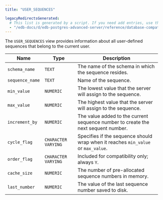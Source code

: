 ```yaml
---
title: "USER_SEQUENCES"

legacyRedirectsGenerated:
  # This list is generated by a script. If you need add entries, use the `legacyRedirects` key.
  - "/edb-docs/d/edb-postgres-advanced-server/reference/database-compatibility-for-oracle-developers-reference-guide/11/Database_Compatibility_for_Oracle_Developers_Reference_Guide.1.178.html"
---
```


<div id="user_sequences" class="registered_link"></div>

The `USER_SEQUENCES` view provides information about all user-defined sequences that belong to the current user.

| Name            | Type                | Description                                                                       |
| --------------- | ------------------- | --------------------------------------------------------------------------------- |
| `schema_name`   | `TEXT`              | The name of the schema in which the sequence resides.                             |
| `sequence_name` | `TEXT`              | Name of the sequence.                                                             |
| `min_value`     | `NUMERIC`           | The lowest value that the server will assign to the sequence.                     |
| `max_value`     | `NUMERIC`           | The highest value that the server will assign to the sequence.                    |
| `increment_by`  | `NUMERIC`           | The value added to the current sequence number to create the next sequent number. |
| `cycle_flag`    | `CHARACTER VARYING` | Specifies if the sequence should wrap when it reaches `min_value` or `max_value`. |
| `order_flag`    | `CHARACTER VARYING` | Included for compatibility only; always `Y`.                                      |
| `cache_size`    | `NUMERIC`           | The number of pre-allocated sequence numbers in memory.                           |
| `last_number`   | `NUMERIC`           | The value of the last sequence number saved to disk.                              |
